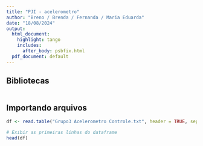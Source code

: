 ```yaml
---
title: "PJI - acelerometro"
author: "Breno / Brenda / Fernanda / Maria Eduarda"
date: "18/08/2024"
output: 
  html_document:
    highlight: tango
    includes:
      after_body: psbfix.html
  pdf_document: default
---
```


## Bibliotecas

```r

```

## Importando arquivos

```r
df <- read.table("Grupo3 Acelerometro Controle.txt", header = TRUE, sep = "\t", stringsAsFactors = FALSE)

# Exibir as primeiras linhas do dataframe
head(df)

```
